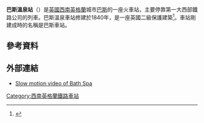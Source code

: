 '''巴斯溫泉站'''（{{lang-en|Bath Spa railway station}}）是[[英國|英國]][[西南英格蘭|西南英格蘭]]城市[[巴斯_(薩默塞特郡)|巴斯]]的一座火車站，主要停靠第一大西部鐵路公司的列車。巴斯溫泉車站修建於1840年，是一座英國二級保護建築<ref name=lbo>{{cite web | title=Bath Spa Station | work=Listed Buildings Online | url=http://list.english-heritage.org.uk/resultsingle.aspx?uid=1395629 | accessdate=27 December 2011 | archive-url=https://web.archive.org/web/20140910010719/http://list.english-heritage.org.uk/resultsingle.aspx?uid=1395629 | archive-date=2014-09-10 | dead-url=yes }}</ref>。車站剛建成時的名稱是巴斯車站。

==參考資料==
{{reflist}}

==外部連結==
{{commons category|Bath Spa railway station}}
* [http://straylight.co.uk/?p=120 Slow motion video of Bath Spa] {{Wayback|url=http://straylight.co.uk/?p=120 |date=20160815200908 }}

[[Category:西南英格蘭鐵路車站|Category:西南英格蘭鐵路車站]]
